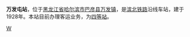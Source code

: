 {{Infobox China railway station 
|车站名称 = 万发屯站
|车站名称拼音 = Wanfatun
|电报码 = WFB
|拼音码 = WFT
|车站位置 = [[黑龙江省|黑龙江省]][[哈尔滨市|哈尔滨市]][[巴彦县|巴彦县]][[万发镇_(巴彦县)|万发镇]]
|线路 = [[滨北铁路|滨北铁路]]
|车站等级 = [[四等站_(中铁)|四等站]]
}}

'''万发屯站'''，位于[[黑龙江省|黑龙江省]][[哈尔滨市|哈尔滨市]][[巴彦县|巴彦县]][[万发镇|万发镇]]，是[[滨北铁路|滨北铁路]]沿线车站，建于1928年。本站目前办理客运业务，为[[四等站_(中铁)|四等站]]。

{{China-rail-stub}}
{{滨北铁路}}

[[Category:哈尔滨市铁路车站|W]]